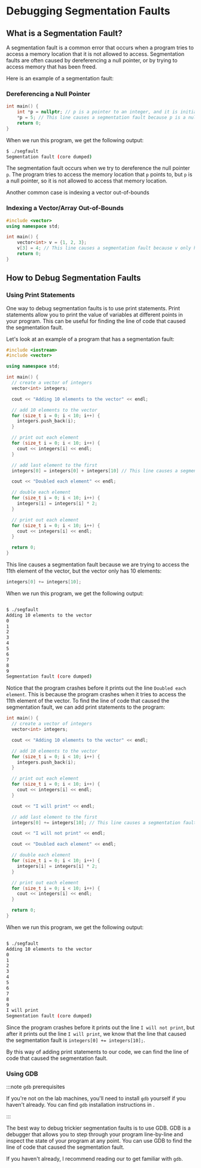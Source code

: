 
# Debugging Segmentation Faults

## What is a Segmentation Fault?

A segmentation fault is a common error that occurs when a program tries to access a memory location that it is not allowed to access. Segmentation faults are often caused by dereferencing a null pointer, or by trying to access memory that has been freed.

Here is an example of a segmentation fault:

### Dereferencing a Null Pointer

```cpp
int main() {
    int *p = nullptr; // p is a pointer to an integer, and it is initialized to null
    *p = 5; // This line causes a segmentation fault because p is a null pointer
    return 0;
}
```

When we run this program, we get the following output:

```bash
$ ./segfault
Segmentation fault (core dumped)
```

The segmentation fault occurs when we try to dereference the null pointer `p`. The program tries to access the memory location that `p` points to, but `p` is a null pointer, so it is not allowed to access that memory location.

Another common case is indexing a vector out-of-bounds

### Indexing a Vector/Array Out-of-Bounds

```cpp
#include <vector>
using namespace std;

int main() {
    vector<int> v = {1, 2, 3};
    v[3] = 4; // This line causes a segmentation fault because v only has 3 elements
    return 0;
}
```

## How to Debug Segmentation Faults

### Using Print Statements

One way to debug segmentation faults is to use print statements. Print statements allow you to print the value of variables at different points in your program. This can be useful for finding the line of code that caused the segmentation fault.

Let's look at an example of a program that has a segmentation fault:

```cpp
#include <iostream>
#include <vector>

using namespace std;

int main() {
  // create a vector of integers
  vector<int> integers;

  cout << "Adding 10 elements to the vector" << endl;

  // add 10 elements to the vector
  for (size_t i = 0; i < 10; i++) {
    integers.push_back(i);
  }

  // print out each element
  for (size_t i = 0; i < 10; i++) {
    cout << integers[i] << endl;
  }

  // add last element to the first
  integers[0] = integers[0] + integers[10] // This line causes a segmentation fault;

  cout << "Doubled each element" << endl;

  // double each element
  for (size_t i = 0; i < 10; i++) {
    integers[i] = integers[i] * 2;
  }

  // print out each element
  for (size_t i = 0; i < 10; i++) {
    cout << integers[i] << endl;
  }

  return 0;
}
```

This line causes a segmentation fault because we are trying to access the 11th element of the vector, but the vector only has 10 elements:

```cpp
integers[0] += integers[10];
```

When we run this program, we get the following output:

```bash

$ ./segfault
Adding 10 elements to the vector
0
1
2
3
4
5
6
7
8
9
Segmentation fault (core dumped)
```

Notice that the program crashes before it prints out the line `Doubled each element`. This is because the program crashes when it tries to access the 11th element of the vector. To find the line of code that caused the segmentation fault, we can add print statements to the program:

```cpp
int main() {
  // create a vector of integers
  vector<int> integers;

  cout << "Adding 10 elements to the vector" << endl;

  // add 10 elements to the vector
  for (size_t i = 0; i < 10; i++) {
    integers.push_back(i);
  }

  // print out each element
  for (size_t i = 0; i < 10; i++) {
    cout << integers[i] << endl;
  }

  cout << "I will print" << endl;

  // add last element to the first
  integers[0] += integers[10]; // This line causes a segmentation fault;

  cout << "I will not print" << endl;

  cout << "Doubled each element" << endl;

  // double each element
  for (size_t i = 0; i < 10; i++) {
    integers[i] = integers[i] * 2;
  }

  // print out each element
  for (size_t i = 0; i < 10; i++) {
    cout << integers[i] << endl;
  }

  return 0;
}

```

When we run this program, we get the following output:

```bash

$ ./segfault
Adding 10 elements to the vector
0
1
2
3
4
5
6
7
8
9
I will print
Segmentation fault (core dumped)
```

Since the program crashes before it prints out the line `I will not print`, but after it prints out the line `I will print`, we know that the line that caused the segmentation fault is `integers[0] += integers[10];`.

By this way of adding print statements to our code, we can find the line of code that caused the segmentation fault.

### Using GDB

:::note `gdb` prerequisites

If you're not on the lab machines, you'll need to install `gdb` yourself if you haven't already. You can find `gdb` installation instructions in <LinkWithIcon to="/docs/general/info?os=windows#installing-gdb" text="this guide" />.

:::

The best way to debug trickier segmentation faults is to use GDB. GDB is a debugger that allows you to step through your program line-by-line and inspect the state of your program at any point. You can use GDB to find the line of code that caused the segmentation fault.

If you haven't already, I recommend reading our <LinkWithIcon to="/docs/debugging/gdb" text="gdb guide" /> to get familiar with `gdb`.

